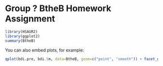 Group ? BtheB Homework Assignment
========================================================

```r
library(HSAUR2)
library(ggplot2)
summary(BtheB)
```

You can also embed plots, for example:

```r
qplot(bdi.pre, bdi.5m, data=BtheB, geom=c("point", "smooth")) + facet_grid(.~treatment)
```

